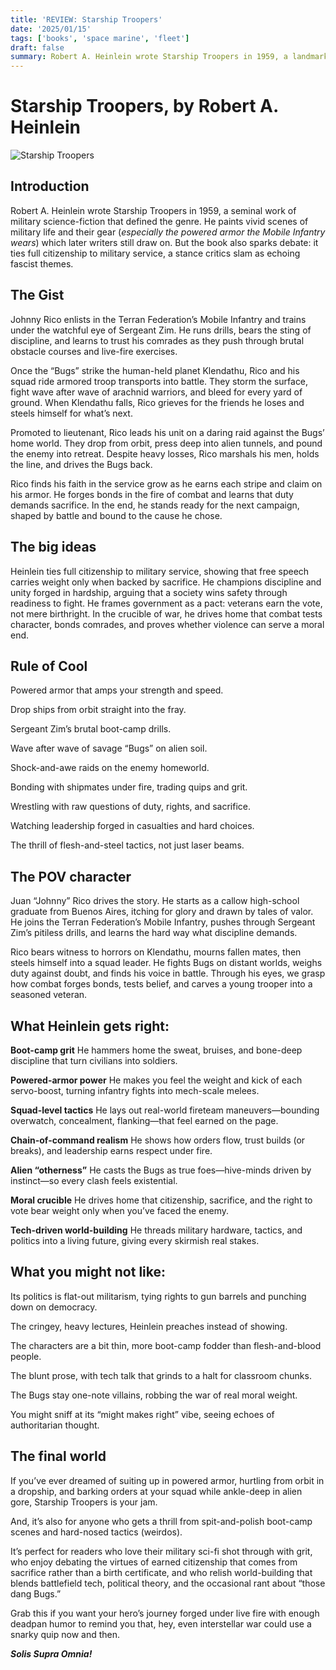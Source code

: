 ```yaml
---
title: 'REVIEW: Starship Troopers'
date: '2025/01/15'
tags: ['books', 'space marine', 'fleet']
draft: false
summary: Robert A. Heinlein wrote Starship Troopers in 1959, a landmark military science-fiction novel that shaped the genre. He paints vivid scenes of military life and the gear they wield—especially the powered armor the Mobile Infantry wears—which later writers still draw on. But the book also sparks debate, it ties full citizenship to military service, a stance critics slam as echoing fascist themes.
---
```


# Starship Troopers, by Robert A. Heinlein

![Starship Troopers](/static/images/covers/starship-troopers.jpg)

## Introduction

Robert A. Heinlein wrote Starship Troopers in 1959, a seminal work of military science-fiction that defined the genre. He paints vivid scenes of military life and their gear (_especially the powered armor the Mobile Infantry wears_) which later writers still draw on. But the book also sparks debate: it ties full citizenship to military service, a stance critics slam as echoing fascist themes.

## The Gist

Johnny Rico enlists in the Terran Federation’s Mobile Infantry and trains under the watchful eye of Sergeant Zim. He runs drills, bears the sting of discipline, and learns to trust his comrades as they push through brutal obstacle courses and live-fire exercises.

Once the “Bugs” strike the human-held planet Klendathu, Rico and his squad ride armored troop transports into battle. They storm the surface, fight wave after wave of arachnid warriors, and bleed for every yard of ground. When Klendathu falls, Rico grieves for the friends he loses and steels himself for what’s next.

Promoted to lieutenant, Rico leads his unit on a daring raid against the Bugs’ home world. They drop from orbit, press deep into alien tunnels, and pound the enemy into retreat. Despite heavy losses, Rico marshals his men, holds the line, and drives the Bugs back.

Rico finds his faith in the service grow as he earns each stripe and claim on his armor. He forges bonds in the fire of combat and learns that duty demands sacrifice. In the end, he stands ready for the next campaign, shaped by battle and bound to the cause he chose.

## The big ideas

Heinlein ties full citizenship to military service, showing that free speech carries weight only when backed by sacrifice. He champions discipline and unity forged in hardship, arguing that a society wins safety through readiness to fight. He frames government as a pact: veterans earn the vote, not mere birthright. In the crucible of war, he drives home that combat tests character, bonds comrades, and proves whether violence can serve a moral end.

## Rule of Cool

Powered armor that amps your strength and speed.

Drop ships from orbit straight into the fray.

Sergeant Zim’s brutal boot-camp drills.

Wave after wave of savage “Bugs” on alien soil.

Shock-and-awe raids on the enemy homeworld.

Bonding with shipmates under fire, trading quips and grit.

Wrestling with raw questions of duty, rights, and sacrifice.

Watching leadership forged in casualties and hard choices.

The thrill of flesh-and-steel tactics, not just laser beams.

## The POV character

Juan “Johnny” Rico drives the story. He starts as a callow high-school graduate from Buenos Aires, itching for glory and drawn by tales of valor. He joins the Terran Federation’s Mobile Infantry, pushes through Sergeant Zim’s pitiless drills, and learns the hard way what discipline demands.

Rico bears witness to horrors on Klendathu, mourns fallen mates, then steels himself into a squad leader. He fights Bugs on distant worlds, weighs duty against doubt, and finds his voice in battle. Through his eyes, we grasp how combat forges bonds, tests belief, and carves a young trooper into a seasoned veteran.

## What Heinlein gets right:

**Boot-camp grit**
He hammers home the sweat, bruises, and bone-deep discipline that turn civilians into soldiers.

**Powered-armor power**
He makes you feel the weight and kick of each servo-boost, turning infantry fights into mech-scale melees.

**Squad-level tactics**
He lays out real-world fireteam maneuvers—bounding overwatch, conceal­ment, flanking—that feel earned on the page.

**Chain-of-command realism**
He shows how orders flow, trust builds (or breaks), and leadership earns respect under fire.

**Alien “otherness”**
He casts the Bugs as true foes—hive-minds driven by instinct—so every clash feels existential.

**Moral crucible**
He drives home that citizenship, sacrifice, and the right to vote bear weight only when you’ve faced the enemy.

**Tech-driven world-building**
He threads military hardware, tactics, and politics into a living future, giving every skirmish real stakes.

## What you might not like:

Its politics is flat-out militarism, tying rights to gun barrels and punching down on democracy.

The cringey, heavy lectures, Heinlein preaches instead of showing.

The characters are a bit thin, more boot-camp fodder than flesh-and-blood people.

The blunt prose, with tech talk that grinds to a halt for classroom chunks.

The Bugs stay one-note villains, robbing the war of real moral weight.

You might sniff at its “might makes right” vibe, seeing echoes of authoritarian thought.

## The final world

If you’ve ever dreamed of suiting up in powered armor, hurtling from orbit in a dropship, and barking orders at your squad while ankle-deep in alien gore, Starship Troopers is your jam.

And, it’s also for anyone who gets a thrill from spit-and-polish boot-camp scenes and hard-nosed tactics (weirdos).

It’s perfect for readers who love their military sci-fi shot through with grit, who enjoy debating the virtues of earned citizenship that comes from sacrifice rather than a birth certificate, and who relish world-building that blends battlefield tech, political theory, and the occasional rant about “those dang Bugs.”

Grab this if you want your hero’s journey forged under live fire with enough deadpan humor to remind you that, hey, even interstellar war could use a snarky quip now and then.

**_Solis Supra Omnia!_**
